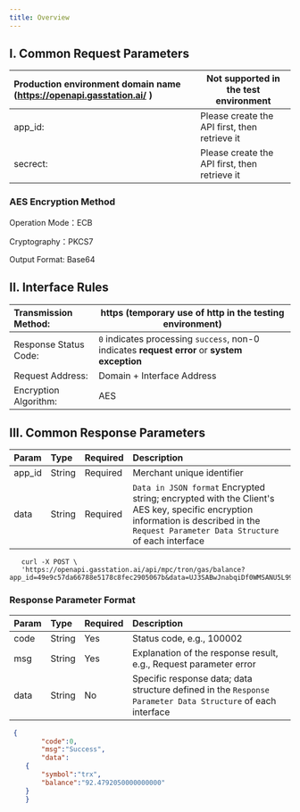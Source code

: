 ```yaml
---
title: Overview
---
```


## I. Common Request Parameters

| Production environment domain name (https://openapi.gasstation.ai/ ) | Not supported in the test environment  |
| :---------------------------- | ------------------------------------------------- |
| app_id:                       | Please create the API first, then retrieve it                                  |
| secrect:                      | Please create the API first, then retrieve it      |



### AES Encryption Method

Operation Mode：ECB

Cryptography：PKCS7

Output Format: Base64


## II. Interface Rules

| Transmission Method: | https (temporary use of http in the testing environment)                           |
| :--------------------- | ------------------------------------------------------ |
| Response Status Code: | `0` indicates processing `success`, non-0 indicates **request error** or **system exception** |
| Request Address:     | Domain + Interface Address                                          |
| Encryption Algorithm: | AES                                                   |


## III. Common Response Parameters

| Param | Type   | Required | Description                                               |
| :----- | :----- | :------- | :-------------------------------------------------------- |
| app_id | String | Required     | Merchant unique identifier                                                  |
| data   | String | Required     |`Data in JSON format` Encrypted string; encrypted with the Client's AES  key, specific encryption information is described in the `Request Parameter Data Structure` of each interface |

 ```curl cURL
    curl -X POST \
    'https://openapi.gasstation.ai/api/mpc/tron/gas/balance?app_id=49e9c57da66788e5178c8fec2905067b&data=UJ3SABwJnabqiDf0WMSANU5L99g29LQDOcSsdTrUXXU='
```
### Response Parameter Format

| Param | Type   | Required | Description                                               |
| :---- | :----- | :------- | :-------------------------------------------------------- |
| code  | String | Yes      | Status code, e.g., 100002                                |
| msg   | String | Yes      | Explanation of the response result, e.g., Request parameter error |
| data  | String | No       | Specific response data; data structure defined in the `Response Parameter Data Structure` of each interface |


```json
 {
        "code":0,
        "msg":"Success",
        "data":
    {
        "symbol":"trx",
        "balance":"92.4792050000000000"
    }
    }
```